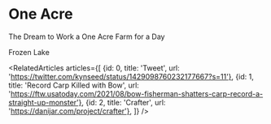 

<Meta title="menu/missions/one acre" />

# One Acre

<Subtitle>The Dream to Work a One Acre Farm for a Day</Subtitle>

<SubHeadline>Frozen Lake</SubHeadline>

<FrozeLake isStandAlone={true} />

<RelatedArticles articles={[
    {id: 0, title: 'Tweet', url: 'https://twitter.com/kynseed/status/1429098760232177667?s=11'},
    {id: 1, title: 'Record Carp Killed with Bow', url: 'https://ftw.usatoday.com/2021/08/bow-fisherman-shatters-carp-record-a-straight-up-monster'},
    {id: 2, title: 'Crafter', url: 'https://danijar.com/project/crafter'},
]} />

